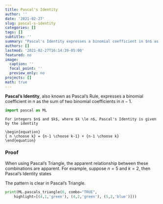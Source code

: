 ```yaml
---
title: Pascal's Identity
author: ''
date: '2021-02-27'
slug: pascal-s-identity
categories: []
tags: []
subtitle: ''
summary: "Pascal's Identity expresses a binomial coefficient in $n$ as the sum of two binomial coefficients in $n-1$."
authors: []
lastmod: '2021-02-27T16:14:39-05:00'
featured: no
image:
  caption: ''
  focal_point: ''
  preview_only: no
projects: []
math: true
---
```

**Pascal's Identity**, also known as Pascal's Rule, expresses a binomial coefficient in $n$ as the sum of two binomial coefficients in $n-1$. 
```python
import pascal as ML
```

```theorem
For integers $n$ and $k$, where $k \le n$, Pascal's Identity is given by the identity

\begin{equation}
{ n \choose k} = {n-1 \choose k-1} + {n-1 \choose k}
\end{equation}
```

### Proof

\begin{aligned}
{n \choose k} = & \ \ { n \choose k}      \\[1em]
              = & \ \ \frac{n!}{k!(n-k)!} \\[1em]
              = & \ \ \frac{(n-1)!}{(k-1)!(n-1-k)!} \left[ \frac{n}{(n-k)k} \right] \\[1em]
              = & \ \ \frac{(n-1)!}{(k-1)!(n-1-k)!} \left[ \frac{1}{(n-k)}+ \frac{1}{k}\right] \\[1em]
              = & \ \ \left[ \frac{(n-1)!}{(k-1)!(n-k)!} + \frac{(n-1)!}{k!(n-1-k)!} \right] \\[1em]
              = & \ \ {n-1 \choose k-1} + {n-1 \choose k} \\[1em]
                & & \qedsymbol
\end{aligned}

When using Pascal's Triangle, the apparent relationship between these combinations are apparent. For example, suppose $n=5$ and $k=2$, then Pascal's Identity states

\begin{aligned}
\bluebox{ ${ 5 \choose 2}$ } = \ \ & \greenbox{ ${5-1 \choose 2-1}$ } + \greenbox{ ${5-1 \choose 2}$ } \\[1em]
                         = \ \ & \greenbox{ ${4 \choose 1}$ } + \greenbox{ ${4 \choose 2}$ }. \\[1em]
\end{aligned}

The pattern is clear in Pascal's Triangle.

```python
print(ML.pascals_triangle(6, combo="TRUE",
    highlight=[(4,1,'green'), (4,2,'green'), (5,2,'blue')]))
```
